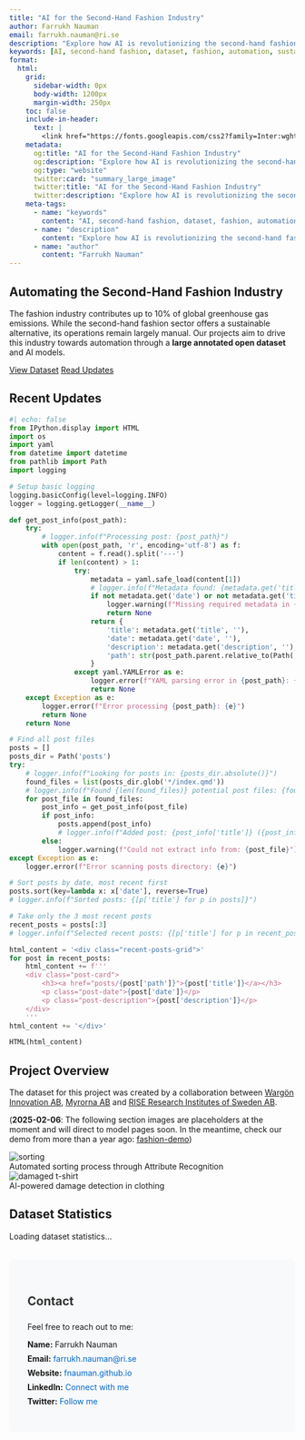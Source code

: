 ```yaml
---
title: "AI for the Second-Hand Fashion Industry"
author: Farrukh Nauman
email: farrukh.nauman@ri.se
description: "Explore how AI is revolutionizing the second-hand fashion industry through automated solutions for sustainable fashion."
keywords: [AI, second-hand fashion, dataset, fashion, automation, sustainable fashion, machine learning, computer vision]
format:
  html:
    grid:
      sidebar-width: 0px
      body-width: 1200px
      margin-width: 250px
    toc: false
    include-in-header:
      text: |
        <link href="https://fonts.googleapis.com/css2?family=Inter:wght@400;500;600;700&display=swap" rel="stylesheet">
    metadata:
      og:title: "AI for the Second-Hand Fashion Industry"
      og:description: "Explore how AI is revolutionizing the second-hand fashion industry through automated solutions for sustainable fashion."
      og:type: "website"
      twitter:card: "summary_large_image"
      twitter:title: "AI for the Second-Hand Fashion Industry"
      twitter:description: "Explore how AI is revolutionizing the second-hand fashion industry through automated solutions for sustainable fashion."
    meta-tags:
      - name: "keywords"
        content: "AI, second-hand fashion, dataset, fashion, automation, sustainable fashion, machine learning, computer vision"
      - name: "description"
        content: "Explore how AI is revolutionizing the second-hand fashion industry through automated solutions for sustainable fashion."
      - name: "author"
        content: "Farrukh Nauman"
---
```


::: {.hero-section}
# Automating the Second-Hand Fashion Industry

The fashion industry contributes up to 10% of global greenhouse gas emissions. While the second-hand fashion sector offers a sustainable alternative, its operations remain largely manual. Our projects aim to drive this industry towards automation through a **large annotated open dataset** and AI models.

::: {.hero-buttons}
[View Dataset](https://zenodo.org/records/13788681){.btn-primary}
[Read Updates](#recent-posts){.btn-secondary}
:::
:::

## Recent Updates {#recent-posts}

::: {.column-screen-inset}
:::: {.listing-block}
::: {#recent-posts-content}
:::
::::
:::

```python
#| echo: false
from IPython.display import HTML
import os
import yaml
from datetime import datetime
from pathlib import Path
import logging

# Setup basic logging
logging.basicConfig(level=logging.INFO)
logger = logging.getLogger(__name__)

def get_post_info(post_path):
    try:
        # logger.info(f"Processing post: {post_path}")
        with open(post_path, 'r', encoding='utf-8') as f:
            content = f.read().split('---')
            if len(content) > 1:
                try:
                    metadata = yaml.safe_load(content[1])
                    # logger.info(f"Metadata found: {metadata.get('title')}, {metadata.get('date')}")
                    if not metadata.get('date') or not metadata.get('title'):
                        logger.warning(f"Missing required metadata in {post_path}")
                        return None
                    return {
                        'title': metadata.get('title', ''),
                        'date': metadata.get('date', ''),
                        'description': metadata.get('description', ''),
                        'path': str(post_path.parent.relative_to(Path('posts')))
                    }
                except yaml.YAMLError as e:
                    logger.error(f"YAML parsing error in {post_path}: {e}")
                    return None
    except Exception as e:
        logger.error(f"Error processing {post_path}: {e}")
        return None
    return None

# Find all post files
posts = []
posts_dir = Path('posts')
try:
    # logger.info(f"Looking for posts in: {posts_dir.absolute()}")
    found_files = list(posts_dir.glob('*/index.qmd'))
    # logger.info(f"Found {len(found_files)} potential post files: {found_files}")
    for post_file in found_files:
        post_info = get_post_info(post_file)
        if post_info:
            posts.append(post_info)
            # logger.info(f"Added post: {post_info['title']} ({post_info['date']})")
        else:
            logger.warning(f"Could not extract info from: {post_file}")
except Exception as e:
    logger.error(f"Error scanning posts directory: {e}")

# Sort posts by date, most recent first
posts.sort(key=lambda x: x['date'], reverse=True)
# logger.info(f"Sorted posts: {[p['title'] for p in posts]}")

# Take only the 3 most recent posts
recent_posts = posts[:3]
# logger.info(f"Selected recent posts: {[p['title'] for p in recent_posts]}")

html_content = '<div class="recent-posts-grid">'
for post in recent_posts:
    html_content += f'''
    <div class="post-card">
        <h3><a href="posts/{post['path']}">{post['title']}</a></h3>
        <p class="post-date">{post['date']}</p>
        <p class="post-description">{post['description']}</p>
    </div>
    '''
html_content += '</div>'

HTML(html_content)
```

## Project Overview

The dataset for this project was created by a collaboration between [Wargön Innovation AB](https://wargoninnovation.se/en/), [Myrorna AB](https://www.myrorna.se/) and [RISE Research Institutes of Sweden AB](https://www.ri.se/en).  

(**2025-02-06**: The following section images are placeholders at the moment and will direct to model pages soon. In the meantime, check our demo from more than a year ago: [fashion-demo](https://huggingface.co/spaces/fashion-demo-organization/fashion_demo))

::: {.grid}
::: {.g-col-6}
<div class="image-card">
<img src="assets/sorting_gemini.jpeg" alt="sorting" class="feature-image"/>
<div class="image-caption">Automated sorting process through Attribute Recognition</div>
</div>
:::
::: {.g-col-6}
<div class="image-card">
<img src="assets/damaged_tshirt.jpg" alt="damaged t-shirt" class="feature-image"/>
<div class="image-caption">AI-powered damage detection in clothing</div>
</div>
:::
:::

## Dataset Statistics {#stats}

::: {.stats-section}
<div class="stats-card">
<div id="dataset-stats">Loading dataset statistics...</div>
</div>
:::

<script>
  async function fetchDatasetStats() {
    try {
      const response = await fetch('https://zenodo.org/api/records/13788681');
      const data = await response.json();
      const stats = `
        <div class="stats-grid">
          <div class="stat-item">
            <h3>${data.stats.downloads}</h3>
            <p>Downloads</p>
          </div>
          <div class="stat-item">
            <h3>${data.stats.views}</h3>
            <p>Views</p>
          </div>
          <div class="stat-item">
            <h3>${data.metadata.title}</h3>
            <p>Dataset Name</p>
          </div>
        </div>
      `;
      document.getElementById('dataset-stats').innerHTML = stats;
    } catch (error) {
      document.getElementById('dataset-stats').innerHTML = 'Failed to load dataset statistics.';
    }
  }

  fetchDatasetStats();
  setInterval(fetchDatasetStats, 600000);
</script>

::: {.contact-section}
## Contact

Feel free to reach out to me:

- **Name:** Farrukh Nauman
- **Email:** [farrukh.nauman@ri.se](mailto:farrukh.nauman@ri.se)
- **Website:** [fnauman.github.io](https://fnauman.github.io)
- **LinkedIn:** [Connect with me](https://linkedin.com/in/fnauman)
- **Twitter:** [Follow me](https://twitter.com/naumanf_)
:::

::: {.footer}
 2025 Farrukh Nauman (farrukh.nauman@ri.se). All rights reserved.
:::

<style>
body {
  min-height: 100vh;
  position: relative;
  margin: 0;
  padding-bottom: 60px; /* Height of the footer */
}

.contact-section {
  margin: 2rem 0;
  padding: 2rem;
  background-color: #f8f9fa;
  border-radius: 8px;
}

.contact-section h2 {
  margin-bottom: 1.5rem;
  color: #333;
}

.contact-section ul {
  list-style: none;
  padding: 0;
}

.contact-section li {
  margin-bottom: 0.5rem;
}

.contact-section a {
  color: #0066cc;
  text-decoration: none;
}

.contact-section a:hover {
  text-decoration: underline;
}

.footer {
  position: absolute;
  bottom: 0;
  width: 100%;
  height: 60px;
  padding: 1rem 0;
  text-align: center;
  font-size: 0.9rem;
  color: #666;
  border-top: 1px solid #eee;
  background-color: #fff;
}
</style>
